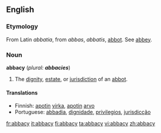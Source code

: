 ==English==

===Etymology===
From Latin ''abbatia'', from ''abbas'', ''abbatis'', [[abbot]]. See [[abbey]].

===Noun===
'''abbacy''' (''plural: '''abbacies''''')

# The [[dignity]], [[estate]], or [[jurisdiction]] of an [[abbot]].

====Translations====
*Finnish: [[apotti|apotin]] [[virka]], [[apotti|apotin]] [[arvo]]
*Portuguese: [[abbadia]], [[dignidade]], [[privilegios]], [[jurisdicção]]

[[fr:abbacy]]
[[it:abbacy]]
[[fi:abbacy]]
[[ta:abbacy]]
[[vi:abbacy]]
[[zh:abbacy]]